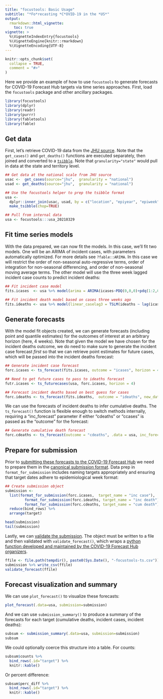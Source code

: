 ```yaml
---
title: "focustools: Basic Usage"
subtitle: "*Fo*recasting *C*OVID-19 in the *US*"
output: 
  rmarkdown::html_vignette:
    toc: true
vignette: >
  %\VignetteIndexEntry{focustools}
  %\VignetteEngine{knitr::rmarkdown}
  %\VignetteEncoding{UTF-8}
---
```


```r
knitr::opts_chunk$set(
  collapse = TRUE,
  comment = "#>"
)
```

Here we provide an example of how to use `focustools` to generate forecasts for COVID-19 Forecast Hub targets via time series approaches. First, load the `focustools` package and other ancillary packages.

```r
library(focustools)
library(dplyr)
library(readr)
library(purrr)
library(fabletools)
library(fable)
```

## Get data

First, let's retrieve COVID-19 data from the [JHU source](https://github.com/cssegisanddata/covid-19). Note that the `get_cases()` and `get_deaths()` functions are executed separately, then joined and converted to a [`tsibble`](https://otexts.com/fpp3/tsibbles.html). Note that `granularity="state"` would pull in data at the state and territory level.

```r
## Get data at the national scale from JHU source
usac <-  get_cases(source="jhu",  granularity = "national")
usad <- get_deaths(source="jhu",  granularity = "national")

## Use the focustools helper to prep the tsibble format
usa <-  
  dplyr::inner_join(usac, usad, by = c("location", "epiyear", "epiweek")) %>% 
  make_tsibble(chop=TRUE)
```

```r
## Pull from internal data
usa <- focustools:::usa_20210329
```

## Fit time series models

With the data prepared, we can now fit the models. In this case, we'll fit two models. One will be an ARIMA of incident cases, with parameters automatically optimized. For more details see `?fable::ARIMA`. In this case we will restrict the order of non-seasonal auto-regressive terms, order of integration for non-seasonal differencing, and order of non-seasonal moving average terms. The other model will use the three week lagged incident case counts to predict incident deaths:

```r
## Fit incident case model
fits.icases  <- usa %>% model(arima = ARIMA(icases~PDQ(0,0,0)+pdq(1:2,0:2,0), stepwise=FALSE, approximation=FALSE))

## Fit incident death model based on cases three weeks ago
fits.ideaths <- usa %>% model(linear_caselag3 = TSLM(ideaths ~ lag(icases, 3)))
```

## Generate forecasts

With the model fit objects created, we can generate forecasts (including point and quantile estimates) for the outcomes of interest at an arbitrary horizon (here, 4 weeks). Note that given the model we have chosen for the incident deaths outcome, we do need to make sure to generate the incident case forecast *first* so that we can retrieve point estimates for future cases, which will be passed into the incident deaths forecast:

```r
## Generate incident case forecast
forc.icases <- ts_forecast(fits.icases, outcome = "icases", horizon = 4)

## Need to get future cases to pass to ideaths forecast
futr.icases <- ts_futurecases(usa, forc.icases, horizon = 4)

## Forecast incident deaths based on best guess for cases
forc.ideaths <- ts_forecast(fits.ideaths,  outcome = "ideaths", new_data = futr.icases)
```

We can use the forecasts of incident deaths to infer cumulative deaths. The `ts_forecast()` function is flexible enough to switch methods internally, requiring a "inc_forecast" parameter if either "cdeaths" or "ccases" is passed as the "outcome" for the forecast:

```r
## Generate cumulative death forecast
forc.cdeaths <- ts_forecast(outcome = "cdeaths", .data = usa, inc_forecast = forc.ideaths)
```

## Prepare for submission 

Prior to [submitting these forecasts to the COVID-19 Forecast Hub](https://github.com/reichlab/covid19-forecast-hub/blob/708ea2b0e34ecb03afb82a62eb9bf5a1b4b97222/data-processed/README.md) we need to prepare them in the [canonical submission format](https://github.com/reichlab/covid19-forecast-hub/blob/master/data-processed/README.md#forecast-file-format). Data prep in `format_for_submission` includes naming targets appropriately and ensuring that target dates adhere to epidemiological week format:

```r
## Create submission object
submission <-
  list(format_for_submission(forc.icases,  target_name = "inc case"),
         format_for_submission(forc.ideaths, target_name = "inc death"),
         format_for_submission(forc.cdeaths, target_name = "cum death")) %>%
  reduce(bind_rows) %>%
  arrange(target)

head(submission)
tail(submission)
```

Lastly, we can [validate the submission](https://github.com/reichlab/covid19-forecast-hub/blob/master/data-processed/README.md#forecast-validation). The object must be written to a file and then validated with `validate_forecast()`, which wraps a [python function developed and maintained by the COVID-19 Forecast Hub organizers](https://github.com/reichlab/covid19-forecast-hub/blob/708ea2b0e34ecb03afb82a62eb9bf5a1b4b97222/code/validation/test_formatting.py). 

```r
ffile <- file.path(tempdir(), paste0(Sys.Date(), "-focustools-ts.csv"))
submission %>% write_csv(ffile)
validate_forecast(ffile)
```

## Forecast visualization and summary

We can use `plot_forecast()` to visualize these forecasts:

```r
plot_forecast(.data=usa, submission=submission)
```

And we can use `submission_summary()` to produce a summary of the forecasts for each target (cumulative deaths, incident cases, incident deaths):

```r
subsum <- submission_summary(.data=usa, submission=submission)
subsum
```

We could optionally coerce this structure into a table. For counts:

```r
subsum$counts %>% 
  bind_rows(.id="target") %>% 
  knitr::kable()
```

Or percent difference:

```r
subsum$perc_diff %>% 
  bind_rows(.id="target") %>% 
  knitr::kable()
```



